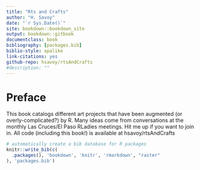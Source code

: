 ```yaml
--- 
title: "Rts and Crafts" 
author: "H. Savoy"
date: "`r Sys.Date()`"
site: bookdown::bookdown_site
output: bookdown::gitbook
documentclass: book
bibliography: [packages.bib]
biblio-style: apalike
link-citations: yes
github-repo: hsavoy/rtsAndCrafts
#description: ""
---
```

  
# Preface

This book catalogs different art projects that have been augmented (or overly-complicated?) by R. Many ideas come from conversations at the monthly Las Cruces/El Paso RLadies meetings. Hit me up if you want to join in.
All code (including this book!) is available at hsavoy/rtsAndCrafts


```r
# automatically create a bib database for R packages
knitr::write_bib(c(
  .packages(), 'bookdown', 'knitr', 'rmarkdown', "raster"
), 'packages.bib')
```